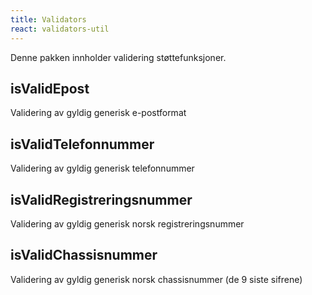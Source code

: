 ```yaml
---
title: Validators
react: validators-util
---
```



<Ingress>Denne pakken innholder validering støttefunksjoner.</Ingress>

## isValidEpost

Validering av gyldig generisk e-postformat

<ComponentExample component={IsValidEpostExample} />

## isValidTelefonnummer

Validering av gyldig generisk telefonnummer

<ComponentExample component={IsValidTelefonnummerExample} />

## isValidRegistreringsnummer

Validering av gyldig generisk norsk registreringsnummer

<ComponentExample component={IsValidRegistreringsnummerExample} />

## isValidChassisnummer

Validering av gyldig generisk norsk chassisnummer (de 9 siste sifrene)

<ComponentExample component={IsValidChassisnummerExample} />


